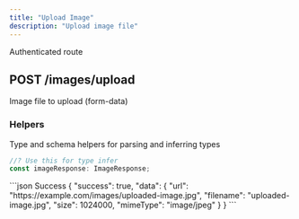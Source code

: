 ```yaml
---
title: "Upload Image"
description: "Upload image file"
---
```


<Info>Authenticated route</Info>
## POST /images/upload

<Expandable title="Upload Schema">
  <ResponseField
    name="image"
    type="file"
    required
  >
    Image file to upload (form-data)
  </ResponseField>
</Expandable>

### Helpers

Type and schema helpers for parsing and inferring types

```ts ImageResponse
//? Use this for type infer
const imageResponse: ImageResponse;
```

<ResponseExample>
```json Success
{
    "success": true,
    "data": {
        "url": "https://example.com/images/uploaded-image.jpg",
        "filename": "uploaded-image.jpg",
        "size": 1024000,
        "mimeType": "image/jpeg"
    }
}
```
</ResponseExample>
